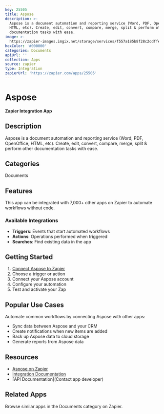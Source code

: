 ```yaml
---
key: 25505
title: Aspose
description: >-
  Aspose is a document automation and reporting service (Word, PDF, OpenOffice,
  HTML, etc). Create, edit, convert, compare, merge, split & perform other
  documentation tasks with ease.
image: >-
  https://zapier-images.imgix.net/storage/services/f557a185b8f28c2cdffecd14470ea8bb.png?auto=format%2Ccompress&ixlib=python-3.0.0&q=50
hexColor: '#000000'
categories: Documents
apiUrl: ''
collection: Apps
source: zapier
type: Integration
zapierUrl: 'https://zapier.com/apps/25505'
---
```

# Aspose

**Zapier Integration App**

## Description

Aspose is a document automation and reporting service (Word, PDF, OpenOffice, HTML, etc). Create, edit, convert, compare, merge, split & perform other documentation tasks with ease.

## Categories

Documents

## Features

This app can be integrated with 7,000+ other apps on Zapier to automate workflows without code.

### Available Integrations

- **Triggers**: Events that start automated workflows
- **Actions**: Operations performed when triggered
- **Searches**: Find existing data in the app

## Getting Started

1. [Connect Aspose to Zapier](https://zapier.com/apps/25505)
2. Choose a trigger or action
3. Connect your Aspose account
4. Configure your automation
5. Test and activate your Zap

## Popular Use Cases

Automate common workflows by connecting Aspose with other apps:

- Sync data between Aspose and your CRM
- Create notifications when new items are added
- Back up Aspose data to cloud storage
- Generate reports from Aspose data

## Resources

- [Aspose on Zapier](https://zapier.com/apps/25505)
- [Integration Documentation](https://zapier.com/apps/25505/integrations)
- [API Documentation](Contact app developer)

## Related Apps

Browse similar apps in the Documents category on Zapier.
